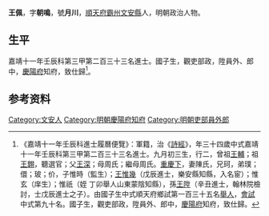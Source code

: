 {{Otheruses|other=名为王佩的其他人物|王景亮}}
{{Otheruses|other=名为王月川的其他人物|王月川}}
{{明清人物信息框
| 姓名 = 王佩
| 原名 =
| 圖片名稱= 
| 圖片大小 =
| 圖片說明 = 
| 最高職務 = 河南慶陽府知府
| 國家 = 大明 
| 爵位 =
| 籍貫 = [[順天府|順天府]][[霸州|霸州]][[文安縣|文安縣]]
| 族裔 = 
| 旗籍 = 
| 字號 = 
| 諡號 =
| 出生日期 = 九月初三
| 出生地點 =
| 逝世日期 = 
| 逝世地點 =
| 墓葬 =
| 配偶 = 陳氏
| 親屬 = 子[[王惟幾|王惟幾]]，孫[[王陞|王陞]]
| 出身 =
* 嘉靖十一年壬辰科進士
| 經歷 =
| 著作 =  
}}
'''王佩'''{{BD|1499年||？年||}}，字'''朝鳴'''，號'''月川'''，[[順天府|順天府]][[霸州|霸州]][[文安縣|文安縣]]人，明朝政治人物。

== 生平 ==
嘉靖十一年壬辰科第三甲第二百三十三名進士。國子生，觀吏部政，陞員外、郎中，[[慶陽府|慶陽府]]知府，致仕歸<ref>《嘉靖十一年壬辰科進士履曆便覽》：軍籍，治《[[詩經|詩經]]》，年三十四歲中式嘉靖十一年壬辰科第三甲第二百三十三名進士。九月初三生，行二，曾祖[[王輔|王輔]]；祖[[王翺|王翺]]，聽選官；父[[王深|王深]]；母周氏；繼母周氏。[[重慶下|重慶下]]，妻陳氏，兄珂，弟璞；儇；玻；价，子惟時（監生）；[[王惟幾|王惟幾]]（戊辰進士，樂安縣知縣，入名宦）；惟玄（庠生）；惟祇（姪 丁卯舉人山東蒙陰知縣），孫[[王陞|王陞]]（辛丑進士，翰林院檢討，士戊辰進士之子）。由國子生中式順天府鄉試第一百三十五名[[舉人|舉人]]，[[會試|會試]]中式第九十名。國子生，觀吏部政，陞員外、郎中，[[慶陽府|慶陽府]]知府，致仕歸。</ref>。

== 参考资料 ==
{{reflist}}

{{嘉靖十一年壬辰科殿试金榜}}

{{Authority control}}
{{DEFAULTSORT:Wang王}}
[[Category:文安人|Category:文安人]]
[[Category:明朝慶陽府知府|Category:明朝慶陽府知府]]
[[Category:明朝吏部員外郎|Category:明朝吏部員外郎]]


{{明朝人物小作品}}